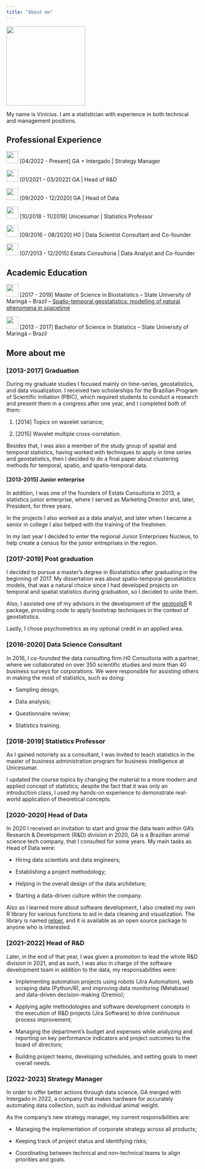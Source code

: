 ```yaml
---
title: "About me"
---
```


![](perfil.png){fig-align="left" width="206"}

My name is Vinícius. I am a statistician with experience in both technical and management positions.

## Professional Experience

![](images/ga_logo.jpg){width="31"} \[04/2022 - Present\] GA + Intergado \| Strategy Manager

![](images/ga_logo.jpg){width="31"} \[01/2021 - 03/2022\] GA \| Head of R&D

![](images/ga_logo.jpg){width="31"} \[09/2020 - 12/2020\] GA \| Head of Data

![](images/unicesumar_logo-01.png){width="31"} \[10/2018 - 11/2019\] Unicesumar \| Statistics Professor

![](images/h0_logo.jpg){width="31"} \[09/2016 - 08/2020\] H0 \| Data Scientist Consultant and Co-founder

![](images/estats_logo-01.jpg){width="31"} \[07/2013 - 12/2015\] Estats Consultoria \| Data Analyst and Co-founder

## Academic Education

![](images/uem_logo.jpg){width="31" height="33"} \[2017 - 2019\] Master of Science in Biostatistics -- State University of Maringá -- Brazil -- [Spatio-temporal geostatistics: modelling of natural phenomena in spacetime](http://pbe.uem.br/wp-content/uploads/2020/03/GEOESTAT%C3%8DSTICA-ESPA%C3%87O-TEMPORAL-MODELAGEM-DE-FEN%C3%94MENOS-NATURAIS-NO-ESPA%C3%87O-TEMPO-%E2%80%93-Vinicius-Basseto-F%C3%A9lix.pdf)

![](images/uem_logo.jpg){width="31" height="33"} \[2013 - 2017\] Bachelor of Science in Statistics -- State University of Maringá -- Brazil

## More about me

### \[2013-2017\] Graduation

During my graduate studies I focused mainly on time-series, geostatistics, and data visualization. I received two scholarships for the Brazilian Program of Scientific Initiation (PBIC), which required students to conduct a research and present them in a congress after one year, and I completed both of them:

1.  \[2014\] Topics on wavelet variance;

2.  \[2015\] Wavelet multiple cross-correlation.

Besides that, I was also a member of the study group of spatial and temporal statistics, having worked with techniques to apply in time series and geostatistics, then I decided to do a final paper about clustering methods for temporal, spatio, and spatio-temporal data.

#### \[2013-2015\] Junior enterprise

In addition, I was one of the founders of Estats Consultoria in 2013, a statistics junior enterprise, where I served as Marketing Director and, later, President, for three years.

In the projects I also worked as a data analyst, and later when I became a senior in college I also helped with the training of the freshmen.

In my last year I decided to enter the regional Junior Enterprises Nucleus, to help create a census for the junior entreprises in the region.

### \[2017-2019\] Post graduation

I decided to pursue a master's degree in Biostatistics after graduating in the beginning of 2017. My dissertation was about spatio-temporal geostatistics models, that was a natural choice since I had developed projects on temporal and spatial statistics during graduation, so I decided to unite them.

Also, I assisted one of my advisors in the development of the [geotoolsR](https://github.com/cran/geotoolsR) R package, providing code to apply bootstrap techniques in the context of geostatistics.

Lastly, I chose psychometrics as my optional credit in an applied area.

### \[2016-2020\] Data Science Consultant

In 2016, I co-founded the data consulting firm H0 Consultoria with a partner, where we collaborated on over 350 scientific studies and more than 40 business surveys for corporations. We were responsible for assisting others in making the most of statistics, such as doing:

-   Sampling design;

-   Data analysis;

-   Questionnaire review;

-   Statistics training.

### \[2018-2019\] Statistics Professor

As I gained notoriety as a consultant, I was invited to teach statistics in the master of business administration program for business intelligence at Unicesumar.

I updated the course topics by changing the material to a more modern and applied concept of statistics; despite the fact that it was only an introduction class, I used my hands-on experience to demonstrate real-world application of theoretical concepts.

### \[2020-2020\] Head of Data

In 2020 I received an invitation to start and grow the data team within GA's Research & Development (R&D) division in 2020, GA is a Brazilian animal science tech company, that I consulted for some years. My main tasks as Head of Data were:

-   Hiring data scientists and data engineers;

-   Establishing a project methodology;

-   Helping in the overall design of the data architeture;

-   Starting a data-driven culture within the company.

Also as I learned more about software development, I also created my own R library for various functions to aid in data cleaning and visualization. The library is named [relper](https://github.com/vbfelix/relper), and it is available as an open source package to anyone who is interested.

### \[2021-2022\] Head of R&D

Later, in the end of that year, I was given a promotion to lead the whole R&D division in 2021, and as such, I was also in charge of the software development team in addition to the data, my responsabilities were:

-   Implementing automation projects using robots (Jira Automation), web scraping data (Python/R), and improving data monitoring (Metabase) and data-driven decision-making (Dremio);

-   Applying agile methodologies and software development concepts in the execution of R&D projects (Jira Software) to drive continuous process improvement;

-   Managing the department's budget and expenses while analyzing and reporting on key performance indicators and project outcomes to the board of directors;

-   Building project teams, developing schedules, and setting goals to meet overall needs.

### \[2022-2023\] Strategy Manager

In order to offer better actions through data science, GA merged with Intergado in 2022, a company that makes hardware for accurately automating data collection, such as individual animal weight.

As the company's new strategy manager, my current responsibilities are:

-   Managing the implementation of corporate strategy across all products;

-   Keeping track of project status and identifying risks;

-   Coordinating between technical and non-technical teams to align priorities and goals.
